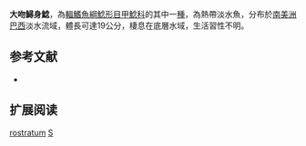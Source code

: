 {{Speciesbox
| name = 大吻鱘身鯰
| image = 
| image_width = 250px
| image_caption = 
| status = NE
| status_system = IUCN3.1
| genus = Sturisoma
| species = rostratum
| authority = Spix & Agassiz, 1829
| synonyms = *''Loricaria rostrata'', Spix & Agassiz, 1829
}}

'''大吻鱘身鯰'''，為[[輻鰭魚綱|輻鰭魚綱]][[鯰形目|鯰形目]][[甲鯰科|甲鯰科]]的其中一[[種|種]]，為熱帶淡水魚，分布於[[南美洲|南美洲]][[巴西|巴西]]淡水流域，體長可達19公分，棲息在底層水域，生活習性不明。

==参考文献==
*{{FishBase_species|genus=Sturisoma|species=rostratum|year=2014|month=12}}

== 扩展阅读 ==
{{refbegin}}
{{wikispecies-inline|Sturisoma rostratum|大吻鱘身鯰}}
{{refend}}
{{Taxonbar|from=Q3759644}}

[[Category:鱘身鯰屬|rostratum]]
[[Category:1829年描述的魚類|S]]